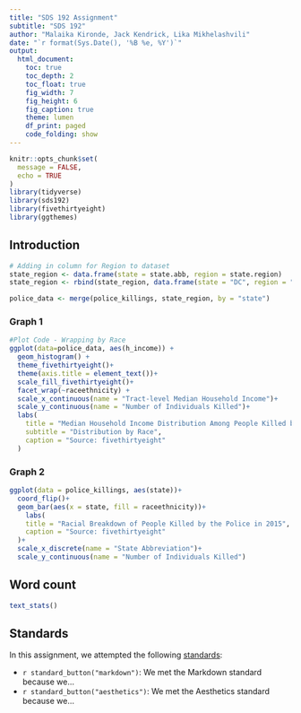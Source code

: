 ```yaml
---
title: "SDS 192 Assignment"
subtitle: "SDS 192"
author: "Malaika Kironde, Jack Kendrick, Lika Mikhelashvili"
date: "`r format(Sys.Date(), '%B %e, %Y')`"
output: 
  html_document:
    toc: true
    toc_depth: 2
    toc_float: true
    fig_width: 7
    fig_height: 6
    fig_caption: true
    theme: lumen
    df_print: paged
    code_folding: show
---
```


```r
knitr::opts_chunk$set(
  message = FALSE,
  echo = TRUE
)
library(tidyverse)
library(sds192)
library(fivethirtyeight)
library(ggthemes)
```

## Introduction

```r
# Adding in column for Region to dataset
state_region <- data.frame(state = state.abb, region = state.region)
state_region <- rbind(state_region, data.frame(state = "DC", region = "South"))

police_data <- merge(police_killings, state_region, by = "state")
```

### Graph 1

```r
#Plot Code - Wrapping by Race
ggplot(data=police_data, aes(h_income)) +
  geom_histogram() +
  theme_fivethirtyeight()+
  theme(axis.title = element_text())+
  scale_fill_fivethirtyeight()+
  facet_wrap(~raceethnicity) + 
  scale_x_continuous(name = "Tract-level Median Household Income")+
  scale_y_continuous(name = "Number of Individuals Killed")+
  labs(
    title = "Median Household Income Distribution Among People Killed by the Police in 2015", 
    subtitle = "Distribution by Race",
    caption = "Source: fivethirtyeight"
  )
```

### Graph 2

```r
ggplot(data = police_killings, aes(state))+
  coord_flip()+
  geom_bar(aes(x = state, fill = raceethnicity))+
    labs(
    title = "Racial Breakdown of People Killed by the Police in 2015", 
    caption = "Source: fivethirtyeight"
  )+
  scale_x_discrete(name = "State Abbreviation")+
  scale_y_continuous(name = "Number of Individuals Killed")
```



## Word count

```r
text_stats()
```

## Standards

In this assignment, we attempted the following [standards](https://beanumber.github.io/sds192/standards.html):

- `r standard_button("markdown")`: We met the Markdown standard because we...
- `r standard_button("aesthetics")`: We met the Aesthetics standard because we...


